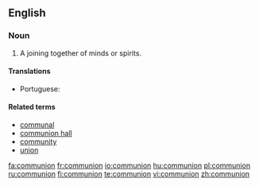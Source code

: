 {{also|Communion}}
==English==

===Noun===
{{en-noun}}

# A joining together of minds or spirits.

====Translations====
{{trans-top}}
* Portuguese: {{t+|pt|comunhão|f}}
{{trans-mid}}
{{trans-bottom}}

====Related terms====
* [[communal]]
* [[communion hall]]
* [[community]]
* [[union]]

[[fa:communion]]
[[fr:communion]]
[[io:communion]]
[[hu:communion]]
[[pl:communion]]
[[ru:communion]]
[[fi:communion]]
[[te:communion]]
[[vi:communion]]
[[zh:communion]]
